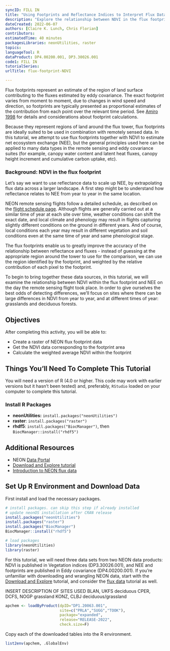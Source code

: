 ```yaml
---
syncID: FILL IN
title: "Using Footprints and Reflectance Indices to Interpret Flux Data"
description: "Explore the relationship between NDVI in the flux footprint and NEE. This tutorial serves as a guide to bringing together the flux footprints and remote sensing data more generally."
dateCreated: 2022-06-07
authors: [Claire K. Lunch, Chris Florian]
contributors: 
estimatedTime: 40 minutes
packagesLibraries: neonUtilities, raster
topics: 
languageTool: R
dataProduct: DP4.00200.001, DP3.30026.001
code1: FILL IN
tutorialSeries:
urlTitle: flux-footprint-NDVI

---
```


Flux footprints represent an estimate of the region of land surface 
contributing to the fluxes estimated by eddy covariance. The exact 
footprint varies from moment to moment, due to changes in wind 
speed and direction, so footprints are typically presented as 
proportional estimates of the contribution from each point over the 
relevant time period. See 
<a href="https://citeseerx.ist.psu.edu/viewdoc/download?doi=10.1.1.922.4124&rep=rep1&type=pdf" target="_blank">Amiro 1998</a> for details and considerations about 
footprint calculations.

Because they represent regions of land around the flux tower, flux 
footprints are ideally suited to be used in combination with remotely 
sensed data. In this tutorial, we attempt to use flux footprints 
together with NDVI to estimate net ecosystem exchange (NEE), but the 
general principles used here can be applied to many data types in the 
remote sensing and eddy covariance suites (for example, canopy water 
content and latent heat fluxes, canopy height increment and 
cumulative carbon uptake, etc).

### Background: NDVI in the flux footprint

Let's say we want to use reflectance data to scale up NEE, by 
extrapolating flux data across a larger landscape. A first step might 
be to understand how reflectance relates to NEE from year to year in 
the same location.

NEON remote sensing flights follow a detailed schedule, as described 
on the <a href="https://www.neonscience.org/data-collection/flight-schedules-coverage" target="_blank">flight schedule page</a>. Although flights are generally 
carried out at a similar time of year at each site over time, weather 
conditions can shift the exact date, and local climate and phenology 
may result in flights capturing slightly different conditions on the 
ground in different years. And of course, local conditions each year 
may result in different vegetation and soil conditions even at the same 
time of year and same phenological stage.

The flux footprints enable us to greatly improve the accuracy of the 
relationship between reflectance and fluxes - instead of guessing at 
the appropriate region around the tower to use for the comparison, we 
can use the region identified by the footprint, and weighted by the 
relative contribution of each pixel to the footprint.

To begin to bring together these data sources, in this tutorial, we will 
examine the relationship between NDVI within the flux footprint and NEE 
on the day the remote sensing flight took place. In order to give 
ourselves the best odds of detecting differences, we'll focus on sites 
where there can be large differences in NDVI from year to year, and at 
different times of year: grasslands and deciduous forests.


<div id="ds-objectives" markdown="1">

## Objectives
After completing this activity, you will be able to:

 * Create a raster of NEON flux footprint data
 * Get the NDVI data corresponding to the footprint area
 * Calculate the weighted average NDVI within the footprint

## Things You’ll Need To Complete This Tutorial
You will need a version of R (4.0 or higher. This code may work with 
earlier versions but it hasn't been tested) and, preferably, `RStudio` 
loaded on your computer to complete this tutorial.

### Install R Packages

* **neonUtilities:** `install.packages("neonUtilities")`
* **raster**: `install.packages("raster")`
* **rhdf5**: `install.packages("BiocManager")`, then `BiocManager::install("rhdf5")`

## Additional Resources

* NEON <a href="http://data.neonscience.org" target="_blank"> Data Portal </a>
* <a href="https://www.neonscience.org/resources/learning-hub/tutorials/download-explore-neon-data" target="_blank">Download and Explore tutorial</a>
* <a href="https://www.neonscience.org/resources/learning-hub/tutorials/eddy-data-intro" target="_blank">Introduction to NEON flux data</a>

</div>


## Set Up R Environment and Download Data

First install and load the necessary packages.

```r

# install packages. can skip this step if already installed
# update neonOS installation after CRAN release
install.packages("neonUtilities")
install.packages("raster")
install.packages("BiocManager")
BiocManager::install("rhdf5")

# load packages
library(neonUtilities)
library(raster)

```

For this tutorial, we will need three data sets from two NEON 
data products: NDVI is published in Vegetation indices (DP3.30026.001), 
and NEE and footprints are published in Eddy covariance (DP4.00200.001). 
If you're unfamiliar with downloading and wrangling NEON data, start with 
the <a href="https://www.neonscience.org/resources/learning-hub/tutorials/download-explore-neon-data" target="_blank">Download and Explore</a> tutorial, and consider the 
<a href="https://www.neonscience.org/resources/learning-hub/tutorials/eddy-data-intro" target="_blank">flux data</a> tutorial as well.

INSERT DESCRIPTION OF SITES USED
BLAN, UKFS deciduous
CPER, DCFS, NOGP grassland
KONZ, CLBJ deciduous/grassland


``` r

apchem <- loadByProduct(dpID="DP1.20063.001", 
                        site=c("PRLA","SUGG","TOOK"), 
                        package="expanded",
                        release="RELEASE-2022",
                        check.size=F)

```

Copy each of the downloaded tables into the R environment.

``` r

list2env(apchem, .GlobalEnv)

```




